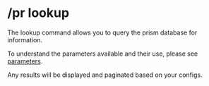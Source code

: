 
# /pr lookup

<Command command="lookup" alias="l" />

The lookup command allows you to query the prism database for information.

To understand the parameters available and their use, please see [parameters](/parameters).

Any results will be displayed and paginated based on your configs.
